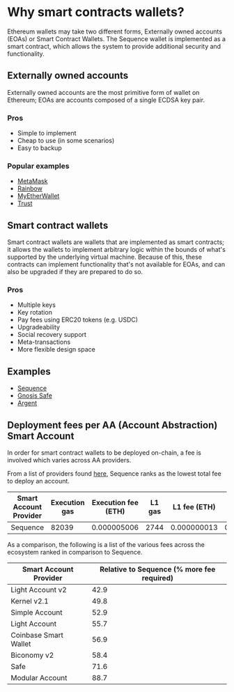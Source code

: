 # Why smart contracts wallets?


Ethereum wallets may take two different forms, Externally owned accounts (EOAs) or Smart Contract Wallets.
The Sequence wallet is implemented as a smart contract, which allows the system to provide additional security and functionality.

## Externally owned accounts

Externally owned accounts are the most primitive form of wallet on Ethereum; EOAs are accounts composed of a single ECDSA key pair.

### Pros

- Simple to implement
- Cheap to use (in some scenarios)
- Easy to backup

### Popular examples

- [MetaMask](https://metamask.io/)
- [Rainbow](https://rainbow.me/)
- [MyEtherWallet](https://www.myetherwallet.com/)
- [Trust](https://trustwallet.com/)

## Smart contract wallets

Smart contract wallets are wallets that are implemented as smart contracts; it allows the wallets to implement arbitrary logic within the bounds of what's supported by the underlying virtual machine.
Because of this, these contracts can implement functionality that's not available for EOAs, and can also be upgraded if they are prepared to do so.

### Pros

- Multiple keys
- Key rotation
- Pay fees using ERC20 tokens (e.g. USDC)
- Upgradeability
- Social recovery support
- Meta-transactions
- More flexible design space

## Examples

- [Sequence](https://sequence.app/)
- [Gnosis Safe](https://safe.global/)
- [Argent](https://www.argent.xyz/)

## Deployment fees per AA (Account Abstraction) Smart Account

In order for smart contract wallets to be deployed on-chain, a fee is involved which varies across AA providers.

From a list of providers found [here](https://github.com/ScreamingHawk/aa-benchmarks), Sequence ranks as the lowest total fee to deploy an account.

| Smart Account Provider | Execution gas | Execution fee (ETH) | L1 gas | L1 fee (ETH) | Total fee (ETH) | Total fee (USD) |  
|------------------------|---------------|---------------------|--------|--------------|-----------------|-----------------|
| Sequence | 82039   | 0.000005006 | 2744 | 0.000000013 | 0.000005020 | $0.0148 |

As a comparison, the following is a list of the various fees across the ecosystem ranked in comparison to Sequence.

| Smart Account Provider | Relative to Sequence (% more fee required) |  
|------------------------|------------------------|
| Light Account v2 | 42.9   | 
| Kernel v2.1 | 49.8   | 
| Simple Account | 52.9   | 
| Light Account | 55.7   | 
| Coinbase Smart Wallet | 56.9   |
| Biconomy  v2 | 58.4   | 
| Safe | 71.6   | 
| Modular Account | 88.7 |